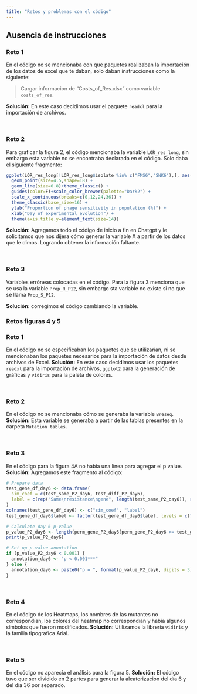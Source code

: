 ---
title: "Retos y problemas con el código"
---

## Ausencia de instrucciones

### Reto 1

En el código no se mencionaba con que paquetes realizaban la importación de los datos de excel que te daban, solo daban instrucciones como la siguiente:

> Cargar informacion de "Costs_of_Res.xlsx" como variable `costs_of_res`.

**Solución:** En este caso decidimos usar el paquete `readxl` para la importación de archivos. 

<br>

### Reto 2

Para graficar la figura 2, el código mencionaba la variable `LOR_res_long`, sin embargo esta variable no se encontraba declarada en el código. Solo daba el siguiente fragmento: 

```{r, eval=FALSE}
ggplot(LOR_res_long[!LOR_res_long$isolate %in% c("FMS6","SNK6"),], aes(passage*3,value*100,group=isolate,color=(isolate%in%c("SNK7","QAC5","VCM4")))) +
  geom_point(size=4.5,shape=18) +
  geom_line(size=0.8)+theme_classic() +
  guides(color=F)+scale_color_brewer(palette="Dark2") + 
  scale_x_continuous(breaks=c(0,12,24,36)) + 
  theme_classic(base_size=16) + 
  ylab("Proportion of phage sensitivity in population (%)") +
  xlab("Day of experimental evolution") + 
  theme(axis.title.y=element_text(size=14))
```

**Solución:** Agregamos todo el código de inicio a fin en Chatgpt y le solicitamos que nos dijera cómo generar la variable X a partir de los datos que le dimos. Logrando obtener la información faltante. 

<br>

### Reto 3

Variables erróneas colocadas en el código. Para la figura 3 menciona que se usa la variable `Prop_R_P12`, sin embargo sta variable no existe si no que se llama `Prop_S_P12`.

**Solución:** corregimos el código cambiando la variable. 


### Retos figuras 4 y 5

### Reto 1
En el código no se especificaban los paquetes que se utilizarían, ni se mencionaban los paquetes necesarios para la importación de datos desde archivos de Excel. 
**Solución:** En este caso decidimos usar los paquetes `readxl` para la importación de archivos, `ggplot2` para la generación de gráficas y `vidiris` para la paleta de colores. 

<br>

### Reto 2 
En el código no se mencionaba cómo se generaba la variable `Breseq`. 
**Solución:** Esta variable se generaba a partir de las tablas presentes en la carpeta `Mutation tables`. 

<br>

### Reto 3 
En el código para la figura 4A no había una línea para agregar el p value.
**Solución:** Agregamos este fragmento al código: 

```{r, eval=FALSE}
# Prepare data
test_gene_df_day6 <- data.frame(
  sim_coef = c(test_same_P2_day6, test_diff_P2_day6),
  label = c(rep("Same\nresistance\ngene", length(test_same_P2_day6)), rep("Different\nresistance\ngene", length(test_diff_P2_day6)))
)
colnames(test_gene_df_day6) <- c("sim_coef", "label")
test_gene_df_day6$label <- factor(test_gene_df_day6$label, levels = c("Same\nresistance\ngene", "Different\nresistance\ngene"))

# Calculate day 6 p-value
p_value_P2_day6 <- length(perm_gene_P2_day6[perm_gene_P2_day6 >= test_gene_P2_day6]) / length(perm_gene_P2_day6)
print(p_value_P2_day6)

# Set up p-value annotation
if (p_value_P2_day6 < 0.001) {
  annotation_day6 <- "p < 0.001***"
} else {
  annotation_day6 <- paste0("p = ", format(p_value_P2_day6, digits = 3))
}
```

<br>

### Reto 4 
En el código de los Heatmaps, los nombres de las mutantes no correspondían, los colores del heatmap no correspondían y había algunos símbolos que fueron modificados. 
**Solución:** Utilizamos la librería `vidiris` y la familia tipografica Arial. 

<br>

### Reto 5 
En el código no aparecía el análisis para la figura 5. 
**Solución:** El código tuvo que ser dividido en 2 partes para generar la aleatorizacion del día 6 y del día 36 por separado. 
